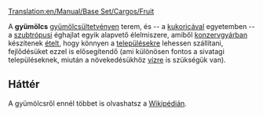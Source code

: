 [[Translation:en/Manual/Base Set/Cargos/Fruit]]

{{hu/Manual/Base Set/Cargos/Rakomány|név=Gyümölcs
|kép=en/Manual/Base Set/Cargos/Fruit.png
|termeli=[[hu/Manual/Base Set/Industries/Gyümölcsültetvény|gyümölcsültetvény]], kizárólag szubtrópusi éghajlaton
|fogadja=[[hu/Manual/Base Set/Industries/Konzervgyár|konzervgyár]]
}}

A '''gyümölcs''' [[hu/Manual/Base Set/Industries/Gyümölcsültetvény|gyümölcsültetvényen]] terem, és -- a [[hu/Manual/Base Set/Cargos/Kukorica|kukoricával]] egyetemben -- a [[hu/Manual/Éghajlatok#szubtropusi|szubtrópusi]] éghajlat egyik alapvető élelmiszere, amiből [[hu/Manual/Base Set/Industries/Konzervgyár|konzervgyárban]] készítenek [[hu/Manual/Base Set/Cargos/Étel|ételt]], hogy könnyen a [[hu/Manual/Települések|településekre]] lehessen szállítani, fejlődésüket ezzel is elősegítendő (ami különösen fontos a sivatagi településeknek, miután a növekedésükhöz [[hu/Manual/Base Set/Cargos/Víz|vízre]] is szükségük van).


== Háttér ==

A gyümölcsről ennél többet is olvashatsz a [http://hu.wikipedia.org/wiki/Gyümölcs Wikipédián].

{{hu/Manual/Base Set/Cargos/Navbox Rakomány}}